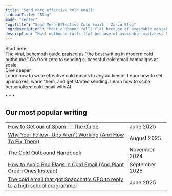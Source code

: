 ```yaml
---
title: "Send more effective cold email"
sidebarTitle: "Blog"
mode: "center"
"og:title": "Send More Effective Cold Email | Za-zu Blog"
"og:description": "Most outbound falls flat because of avoidable mistakes. Everything we write is designed to help you send emails that land meetings, close deals, and grow revenue."
description: "Most outbound falls flat because of avoidable mistakes. Everything we write is designed to help you send emails that land meetings, close deals, and grow revenue."
---
```



<div className="flex flex-col md:flex-row gap-4 pt-4">
  <div className="flex-1">
    <div className="text-left font-geist text-[14px] font-semibold leading-[14px] tracking-[-0.14px] text-[#085ED6] pb-1">Start here</div>
    <Card title="The Cold Email Handbook" img="/images/handbook.jpg" href="/handbook/intro" arrow="true">
      The viral, behemoth guide praised as “the best writing in modern cold outbound.” Go from zero to sending successful cold email campaigns at scale. 
    </Card>
  </div>
  <div className="flex-1">
    <Columns cols={1}>
      <div className="text-left font-geist text-[14px] font-semibold leading-[14px] tracking-[-0.14px] text-[#085ED6] pb-1">Dive deeper</div>
      <Card title="Writing" href="/what-makes-a-good-cold-email" arrow="true">
        Learn how to write effective cold emails to any audience.
      </Card>
      <Card title="Infrastructure" href="/handbook/the-infrastructure" arrow="true">
        Learn how to set up inboxes, warm them, and get started sending.
      </Card>
      <Card title="Scaling" href="/level-up-your-cold-outreach-with-campaign-stacking" arrow="true">
        Learn how to scale personalized cold email with AI.
      </Card>
    </Columns>
  </div>
</div>

<span className='flex justify-center pt-6'>* * *</span> 

## Our most popular writing

|  |                           |
| -------- | ------------------------------------- |
| [How to Get our of Spam — The Guide](/how-to-get-out-of-spam)      | June 2025                          |
| [Why Your Follow-Ups Aren't Working (And How To Fix Them)](follow-ups-arent-working-how-to-fix) | August 2025
| [The Cold Outbound Handbook](/handbook/intro)      | November 2024
| [How to Avoid Red Flags in Cold Email (And Plant Green Ones Instead)](/how-to-avoid-red-flags-in-cold-email-and-plant-green-ones-instead)| September 2025
| [The cold email that got Snapchat's CEO to reply to a high school programmer](/great-cold-emails-snapchat) | June 2025|